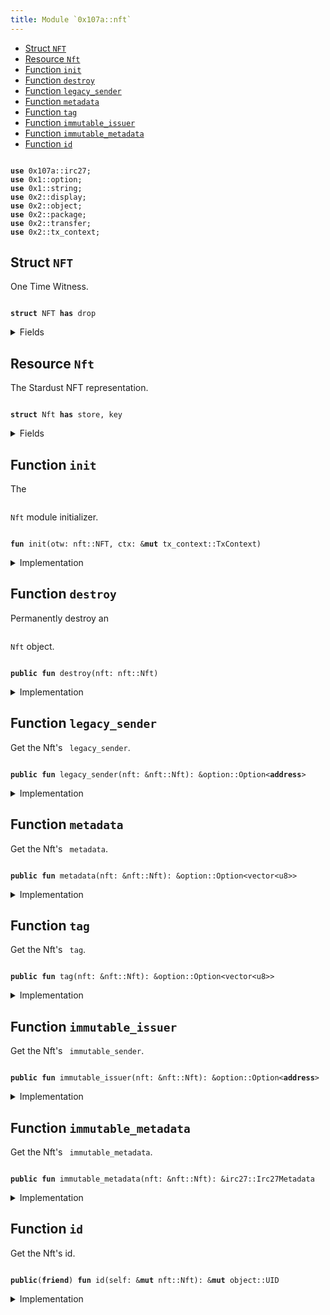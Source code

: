```yaml
---
title: Module `0x107a::nft`
---
```




-  [Struct `NFT`](#0x107a_nft_NFT)
-  [Resource `Nft`](#0x107a_nft_Nft)
-  [Function `init`](#0x107a_nft_init)
-  [Function `destroy`](#0x107a_nft_destroy)
-  [Function `legacy_sender`](#0x107a_nft_legacy_sender)
-  [Function `metadata`](#0x107a_nft_metadata)
-  [Function `tag`](#0x107a_nft_tag)
-  [Function `immutable_issuer`](#0x107a_nft_immutable_issuer)
-  [Function `immutable_metadata`](#0x107a_nft_immutable_metadata)
-  [Function `id`](#0x107a_nft_id)


<pre><code>
<b>use</b> <Link href="irc27.md#0x107a_irc27">0x107a::irc27</Link>;
<b>use</b> <Link href="../move-stdlib/option.md#0x1_option">0x1::option</Link>;
<b>use</b> <Link href="../move-stdlib/string.md#0x1_string">0x1::string</Link>;
<b>use</b> <Link href="../iota-framework/display.md#0x2_display">0x2::display</Link>;
<b>use</b> <Link href="../iota-framework/object.md#0x2_object">0x2::object</Link>;
<b>use</b> <Link href="../iota-framework/package.md#0x2_package">0x2::package</Link>;
<b>use</b> <Link href="../iota-framework/transfer.md#0x2_transfer">0x2::transfer</Link>;
<b>use</b> <Link href="../iota-framework/tx_context.md#0x2_tx_context">0x2::tx_context</Link>;
</code></pre>



<Link id="0x107a_nft_NFT"></Link>

## Struct `NFT`

One Time Witness.


<pre><code>
<b>struct</b> <Link href="nft.md#0x107a_nft_NFT">NFT</Link> <b>has</b> drop
</code></pre>



<details>
<summary>Fields</summary>


<dl>
<dt>
<code>
dummy_field: bool</code>
</dt>
<dd>

</dd>
</dl>


</details>

<Link id="0x107a_nft_Nft"></Link>

## Resource `Nft`

The Stardust NFT representation.


<pre><code>
<b>struct</b> <Link href="nft.md#0x107a_nft_Nft">Nft</Link> <b>has</b> store, key
</code></pre>



<details>
<summary>Fields</summary>


<dl>
<dt>
<code>
id: <Link href="../iota-framework/object.md#0x2_object_UID">object::UID</Link></code>
</dt>
<dd>
 The Nft's ID is nested from Stardust.
</dd>
<dt>
<code>
legacy_sender: <Link href="../move-stdlib/option.md#0x1_option_Option">option::Option</Link>&lt;<b>address</b>&gt;</code>
</dt>
<dd>
 The sender feature holds the last sender address assigned before the migration and
 is not supported by the protocol after it.
</dd>
<dt>
<code>
metadata: <Link href="../move-stdlib/option.md#0x1_option_Option">option::Option</Link>&lt;<Link href="../move-stdlib/vector.md#0x1_vector">vector</Link>&lt;u8&gt;&gt;</code>
</dt>
<dd>
 The metadata feature.
</dd>
<dt>
<code>
tag: <Link href="../move-stdlib/option.md#0x1_option_Option">option::Option</Link>&lt;<Link href="../move-stdlib/vector.md#0x1_vector">vector</Link>&lt;u8&gt;&gt;</code>
</dt>
<dd>
 The tag feature.
</dd>
<dt>
<code>
immutable_issuer: <Link href="../move-stdlib/option.md#0x1_option_Option">option::Option</Link>&lt;<b>address</b>&gt;</code>
</dt>
<dd>
 The immutable issuer feature.
</dd>
<dt>
<code>
immutable_metadata: <Link href="irc27.md#0x107a_irc27_Irc27Metadata">irc27::Irc27Metadata</Link></code>
</dt>
<dd>
 The immutable metadata feature.
</dd>
</dl>


</details>

<Link id="0x107a_nft_init"></Link>

## Function `init`

The <code>
<Link href="nft.md#0x107a_nft_Nft">Nft</Link></code> module initializer.


<pre><code>
<b>fun</b> <Link href="nft.md#0x107a_nft_init">init</Link>(otw: <Link href="nft.md#0x107a_nft_NFT">nft::NFT</Link>, ctx: &<b>mut</b> <Link href="../iota-framework/tx_context.md#0x2_tx_context_TxContext">tx_context::TxContext</Link>)
</code></pre>



<details>
<summary>Implementation</summary>


<pre><code>
<b>fun</b> <Link href="nft.md#0x107a_nft_init">init</Link>(otw: <Link href="nft.md#0x107a_nft_NFT">NFT</Link>, ctx: &<b>mut</b> TxContext) \{
    // Claim the <b>module</b> publisher.
    <b>let</b> publisher = <Link href="../iota-framework/package.md#0x2_package_claim">package::claim</Link>(otw, ctx);

    // Build a `Display` <Link href="../iota-framework/object.md#0x2_object">object</Link>.
    <b>let</b> keys = <Link href="../move-stdlib/vector.md#0x1_vector">vector</Link>[
        // The Iota standard fields.
        <Link href="../move-stdlib/string.md#0x1_string_utf8">string::utf8</Link>(b"name"),
        <Link href="../move-stdlib/string.md#0x1_string_utf8">string::utf8</Link>(b"image_url"),
        <Link href="../move-stdlib/string.md#0x1_string_utf8">string::utf8</Link>(b"description"),
        <Link href="../move-stdlib/string.md#0x1_string_utf8">string::utf8</Link>(b"creator"),

        // The extra IRC27-nested fields.
        <Link href="../move-stdlib/string.md#0x1_string_utf8">string::utf8</Link>(b"version"),
        <Link href="../move-stdlib/string.md#0x1_string_utf8">string::utf8</Link>(b"media_type"),
        <Link href="../move-stdlib/string.md#0x1_string_utf8">string::utf8</Link>(b"collection_name"),

        // The issuer of the <Link href="nft.md#0x107a_nft_NFT">NFT</Link>. Equivalent <b>to</b> IRC-27 `collectionId`.
        <Link href="../move-stdlib/string.md#0x1_string_utf8">string::utf8</Link>(b"immutable_issuer"),
    ];

    <b>let</b> values = <Link href="../move-stdlib/vector.md#0x1_vector">vector</Link>[
        // The Iota standard fields.
        <Link href="../move-stdlib/string.md#0x1_string_utf8">string::utf8</Link>(b"\{immutable_metadata.name}"),
        <Link href="../move-stdlib/string.md#0x1_string_utf8">string::utf8</Link>(b"\{immutable_metadata.uri}"),
        <Link href="../move-stdlib/string.md#0x1_string_utf8">string::utf8</Link>(b"\{immutable_metadata.description}"),
        <Link href="../move-stdlib/string.md#0x1_string_utf8">string::utf8</Link>(b"\{immutable_metadata.issuer_name}"),

        // The extra IRC27-nested fields.
        <Link href="../move-stdlib/string.md#0x1_string_utf8">string::utf8</Link>(b"\{immutable_metadata.version}"),
        <Link href="../move-stdlib/string.md#0x1_string_utf8">string::utf8</Link>(b"\{immutable_metadata.media_type}"),
        <Link href="../move-stdlib/string.md#0x1_string_utf8">string::utf8</Link>(b"\{immutable_metadata.collection_name}"),

        // The issuer of the <Link href="nft.md#0x107a_nft_NFT">NFT</Link>. Equivalent <b>to</b> IRC-27 `collectionId`.
        <Link href="../move-stdlib/string.md#0x1_string_utf8">string::utf8</Link>(b"\{immutable_issuer}"),
    ];

    <b>let</b> <b>mut</b> <Link href="../iota-framework/display.md#0x2_display">display</Link> = <Link href="../iota-framework/display.md#0x2_display_new_with_fields">display::new_with_fields</Link>&lt;<Link href="nft.md#0x107a_nft_Nft">Nft</Link>&gt;(
        &publisher,
        keys,
        values,
        ctx
    );

    // Commit the first version of `Display` <b>to</b> <b>apply</b> changes.
    <Link href="../iota-framework/display.md#0x2_display">display</Link>.update_version();

    // Burn the publisher <Link href="../iota-framework/object.md#0x2_object">object</Link>.
    <Link href="../iota-framework/package.md#0x2_package_burn_publisher">package::burn_publisher</Link>(publisher);

    // Freeze the <Link href="../iota-framework/display.md#0x2_display">display</Link> <Link href="../iota-framework/object.md#0x2_object">object</Link>.
    iota::transfer::public_freeze_object(<Link href="../iota-framework/display.md#0x2_display">display</Link>);
}
</code></pre>



</details>

<Link id="0x107a_nft_destroy"></Link>

## Function `destroy`

Permanently destroy an <code>
<Link href="nft.md#0x107a_nft_Nft">Nft</Link></code> object.


<pre><code>
<b>public</b> <b>fun</b> <Link href="nft.md#0x107a_nft_destroy">destroy</Link>(<Link href="nft.md#0x107a_nft">nft</Link>: <Link href="nft.md#0x107a_nft_Nft">nft::Nft</Link>)
</code></pre>



<details>
<summary>Implementation</summary>


<pre><code>
<b>public</b> <b>fun</b> <Link href="nft.md#0x107a_nft_destroy">destroy</Link>(<Link href="nft.md#0x107a_nft">nft</Link>: <Link href="nft.md#0x107a_nft_Nft">Nft</Link>) \{
    <b>let</b> <Link href="nft.md#0x107a_nft_Nft">Nft</Link> \{
        id,
        legacy_sender: _,
        metadata: _,
        tag: _,
        immutable_issuer: _,
        immutable_metadata,
    } = <Link href="nft.md#0x107a_nft">nft</Link>;

    <Link href="irc27.md#0x107a_irc27_destroy">irc27::destroy</Link>(immutable_metadata);

    <Link href="../iota-framework/object.md#0x2_object_delete">object::delete</Link>(id);
}
</code></pre>



</details>

<Link id="0x107a_nft_legacy_sender"></Link>

## Function `legacy_sender`

Get the Nft's <code>
legacy_sender</code>.


<pre><code>
<b>public</b> <b>fun</b> <Link href="nft.md#0x107a_nft_legacy_sender">legacy_sender</Link>(<Link href="nft.md#0x107a_nft">nft</Link>: &<Link href="nft.md#0x107a_nft_Nft">nft::Nft</Link>): &<Link href="../move-stdlib/option.md#0x1_option_Option">option::Option</Link>&lt;<b>address</b>&gt;
</code></pre>



<details>
<summary>Implementation</summary>


<pre><code>
<b>public</b> <b>fun</b> <Link href="nft.md#0x107a_nft_legacy_sender">legacy_sender</Link>(<Link href="nft.md#0x107a_nft">nft</Link>: &<Link href="nft.md#0x107a_nft_Nft">Nft</Link>): &Option&lt;<b>address</b>&gt; \{
    &<Link href="nft.md#0x107a_nft">nft</Link>.legacy_sender
}
</code></pre>



</details>

<Link id="0x107a_nft_metadata"></Link>

## Function `metadata`

Get the Nft's <code>
metadata</code>.


<pre><code>
<b>public</b> <b>fun</b> <Link href="nft.md#0x107a_nft_metadata">metadata</Link>(<Link href="nft.md#0x107a_nft">nft</Link>: &<Link href="nft.md#0x107a_nft_Nft">nft::Nft</Link>): &<Link href="../move-stdlib/option.md#0x1_option_Option">option::Option</Link>&lt;<Link href="../move-stdlib/vector.md#0x1_vector">vector</Link>&lt;u8&gt;&gt;
</code></pre>



<details>
<summary>Implementation</summary>


<pre><code>
<b>public</b> <b>fun</b> <Link href="nft.md#0x107a_nft_metadata">metadata</Link>(<Link href="nft.md#0x107a_nft">nft</Link>: &<Link href="nft.md#0x107a_nft_Nft">Nft</Link>): &Option&lt;<Link href="../move-stdlib/vector.md#0x1_vector">vector</Link>&lt;u8&gt;&gt; \{
    &<Link href="nft.md#0x107a_nft">nft</Link>.metadata
}
</code></pre>



</details>

<Link id="0x107a_nft_tag"></Link>

## Function `tag`

Get the Nft's <code>
tag</code>.


<pre><code>
<b>public</b> <b>fun</b> <Link href="nft.md#0x107a_nft_tag">tag</Link>(<Link href="nft.md#0x107a_nft">nft</Link>: &<Link href="nft.md#0x107a_nft_Nft">nft::Nft</Link>): &<Link href="../move-stdlib/option.md#0x1_option_Option">option::Option</Link>&lt;<Link href="../move-stdlib/vector.md#0x1_vector">vector</Link>&lt;u8&gt;&gt;
</code></pre>



<details>
<summary>Implementation</summary>


<pre><code>
<b>public</b> <b>fun</b> <Link href="nft.md#0x107a_nft_tag">tag</Link>(<Link href="nft.md#0x107a_nft">nft</Link>: &<Link href="nft.md#0x107a_nft_Nft">Nft</Link>): &Option&lt;<Link href="../move-stdlib/vector.md#0x1_vector">vector</Link>&lt;u8&gt;&gt; \{
    &<Link href="nft.md#0x107a_nft">nft</Link>.tag
}
</code></pre>



</details>

<Link id="0x107a_nft_immutable_issuer"></Link>

## Function `immutable_issuer`

Get the Nft's <code>
immutable_sender</code>.


<pre><code>
<b>public</b> <b>fun</b> <Link href="nft.md#0x107a_nft_immutable_issuer">immutable_issuer</Link>(<Link href="nft.md#0x107a_nft">nft</Link>: &<Link href="nft.md#0x107a_nft_Nft">nft::Nft</Link>): &<Link href="../move-stdlib/option.md#0x1_option_Option">option::Option</Link>&lt;<b>address</b>&gt;
</code></pre>



<details>
<summary>Implementation</summary>


<pre><code>
<b>public</b> <b>fun</b> <Link href="nft.md#0x107a_nft_immutable_issuer">immutable_issuer</Link>(<Link href="nft.md#0x107a_nft">nft</Link>: &<Link href="nft.md#0x107a_nft_Nft">Nft</Link>): &Option&lt;<b>address</b>&gt; \{
    &<Link href="nft.md#0x107a_nft">nft</Link>.immutable_issuer
}
</code></pre>



</details>

<Link id="0x107a_nft_immutable_metadata"></Link>

## Function `immutable_metadata`

Get the Nft's <code>
immutable_metadata</code>.


<pre><code>
<b>public</b> <b>fun</b> <Link href="nft.md#0x107a_nft_immutable_metadata">immutable_metadata</Link>(<Link href="nft.md#0x107a_nft">nft</Link>: &<Link href="nft.md#0x107a_nft_Nft">nft::Nft</Link>): &<Link href="irc27.md#0x107a_irc27_Irc27Metadata">irc27::Irc27Metadata</Link>
</code></pre>



<details>
<summary>Implementation</summary>


<pre><code>
<b>public</b> <b>fun</b> <Link href="nft.md#0x107a_nft_immutable_metadata">immutable_metadata</Link>(<Link href="nft.md#0x107a_nft">nft</Link>: &<Link href="nft.md#0x107a_nft_Nft">Nft</Link>): &Irc27Metadata \{
    &<Link href="nft.md#0x107a_nft">nft</Link>.immutable_metadata
}
</code></pre>



</details>

<Link id="0x107a_nft_id"></Link>

## Function `id`

Get the Nft's id.


<pre><code>
<b>public</b>(<b>friend</b>) <b>fun</b> <Link href="nft.md#0x107a_nft_id">id</Link>(self: &<b>mut</b> <Link href="nft.md#0x107a_nft_Nft">nft::Nft</Link>): &<b>mut</b> <Link href="../iota-framework/object.md#0x2_object_UID">object::UID</Link>
</code></pre>



<details>
<summary>Implementation</summary>


<pre><code>
<b>public</b>(<Link href="../iota-framework/package.md#0x2_package">package</Link>) <b>fun</b> <Link href="nft.md#0x107a_nft_id">id</Link>(self: &<b>mut</b> <Link href="nft.md#0x107a_nft_Nft">Nft</Link>): &<b>mut</b> UID \{
    &<b>mut</b> self.id
}
</code></pre>



</details>

